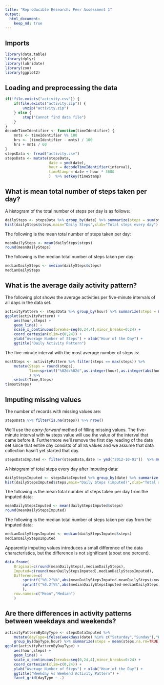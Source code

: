---
title: "Reproducible Research: Peer Assessment 1"
output: 
  html_document:
    keep_md: true
---

## Imports

```{r}
library(data.table)
library(dplyr)
library(lubridate)
library(zoo)
library(ggplot2)
```

## Loading and preprocessing the data

```{r}
if(!file.exists("activity.csv")) {
    if(file.exists("activity.zip")) {
        unzip("activity.zip")
    } else {
        stop("Cannot find data file")
    }
}
decodeTimeIdentifier <- function(timeIdentifier) {
    mnts <- timeIdentifier %% 100
    hrs <- (timeIdentifier - mnts) / 100
    hrs + mnts / 60
}
stepsData <- fread("activity.csv")    
stepsData <- mutate(stepsData,
                    date = ymd(date), 
                    hour = decodeTimeIdentifier(interval),
                    timeStamp = date + hour * 3600
                    )  %>% setkey(timeStamp)
```


## What is mean total number of steps taken per day?

A histogram of the total number of steps per day is as follows:

```{r}
dailySteps <- stepsData %>% group_by(date) %>% summarize(steps = sum(steps,na.rm=TRUE))
hist(dailySteps$steps,main="Daily Steps",xlab="Total steps every day")
```

The following is the mean total number of steps taken per day:

```{r}
meanDailySteps <- mean(dailySteps$steps)
round(meanDailySteps)
```

The following is the median total number of steps taken per day:

```{r}
medianDailySteps <- median(dailySteps$steps)
medianDailySteps
```


## What is the average daily activity pattern?

The following plot shows the average activities per five-minute intervals of all days in the data set.

```{r}
activityPattern <- stepsData %>% group_by(hour) %>% summarize(steps = mean(steps,na.rm=TRUE))
ggplot(activityPattern) + 
    aes(hour,steps) + 
    geom_line() +
    scale_x_continuous(breaks=seq(0,24,4),minor_breaks=0:24) +
    coord_cartesian(xlim=c(0,24)) +
    ylab("Average Number of Steps") + xlab("Hour of the Day") + 
    ggtitle("Daily Activity Pattern") 
```

The five-minute interval with the most average number of steps is:

```{r}
mostSteps <- activityPattern %>% filter(steps == max(steps)) %>% 
    mutate(Steps = round(steps),
           Time=sprintf("%02d:%02d",as.integer(hour),as.integer(abs(hour-as.integer(hour))*60))
           ) %>% 
    select(Time,Steps)
t(mostSteps)
```

## Imputing missing values

The number of records with missing values are:

```{r}
stepsData %>% filter(is.na(steps)) %>% nrow()
```

We'll use the *carry-forward* method of filling missing values. The five-minute interval with `NA` steps value will use the value of the interval that came before it. Furthermore we'll remove the first day reading of the data set since that entire day consists of all `NA` values and we assume that data collection hasn't yet started that day.

```{r}
stepsDataImputed <- filter(stepsData,date != ymd("2012-10-01"))  %>% mutate(steps = na.locf(steps))
```

A histogram of total steps every day after imputing data:

```{r}
dailyStepsImputed <- stepsDataImputed %>% group_by(date) %>% summarize(steps = sum(steps,na.rm=TRUE))
hist(dailyStepsImputed$steps,main="Daily Steps (imputed)",xlab="Total steps every day")
```

The following is the mean total number of steps taken per day from the imputed data:

```{r}
meanDailyStepsImputed <- mean(dailyStepsImputed$steps)
round(meanDailyStepsImputed)
```

The following is the median total number of steps taken per day from the imputed data:

```{r}
medianDailyStepsImputed <- median(dailyStepsImputed$steps)
medianDailyStepsImputed
```

Apparently imputing values introduces a small difference of the data characteristics, but the difference is not significant (about one percent).

```{r}
data.frame(
    Original=c(round(meanDailySteps),medianDailySteps),
    Imputed=c(round(meanDailyStepsImputed),medianDailyStepsImputed),
    Difference=c(
        sprintf("%0.2f%%",abs(meanDailyStepsImputed-meanDailySteps)/meanDailySteps*100),
        sprintf("%0.2f%%",abs(medianDailyStepsImputed-medianDailySteps)/medianDailySteps*100)
        ),
    row.names=c("Mean","Median")
    )
```


## Are there differences in activity patterns between weekdays and weekends?

```{r}
activityPatternByDayType <- stepsDataImputed %>% 
    mutate(dayType=ifelse(weekdays(date) %in% c("Saturday","Sunday"),"Weekend","Weekday")) %>% 
    group_by(dayType,hour) %>% summarize(steps = mean(steps,na.rm=TRUE))
ggplot(activityPatternByDayType) + 
    aes(hour,steps) + 
    geom_line() +
    scale_x_continuous(breaks=seq(0,24,4),minor_breaks=0:24) +
    coord_cartesian(xlim=c(0,24)) +
    ylab("Average Number of Steps") + xlab("Hour of the Day") + 
    ggtitle("Weekday vs Weekend Activity Pattern") +
    facet_grid(dayType ~ .)
    
```
